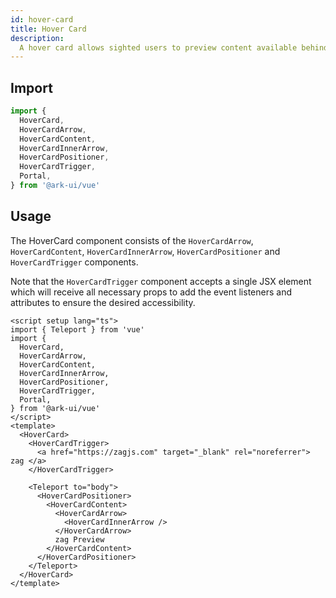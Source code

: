 ```yaml
---
id: hover-card
title: Hover Card
description:
  A hover card allows sighted users to preview content available behind a link.
---
```



<Playground />

## Import

```ts
import {
  HoverCard,
  HoverCardArrow,
  HoverCardContent,
  HoverCardInnerArrow,
  HoverCardPositioner,
  HoverCardTrigger,
  Portal,
} from '@ark-ui/vue'
```

## Usage

The HoverCard component consists of the `HoverCardArrow`, `HoverCardContent`,
`HoverCardInnerArrow`, `HoverCardPositioner` and `HoverCardTrigger` components.

Note that the `HoverCardTrigger` component accepts a single JSX element which
will receive all necessary props to add the event listeners and attributes to
ensure the desired accessibility.

```vue
<script setup lang="ts">
import { Teleport } from 'vue'
import {
  HoverCard,
  HoverCardArrow,
  HoverCardContent,
  HoverCardInnerArrow,
  HoverCardPositioner,
  HoverCardTrigger,
  Portal,
} from '@ark-ui/vue'
</script>
<template>
  <HoverCard>
    <HoverCardTrigger>
      <a href="https://zagjs.com" target="_blank" rel="noreferrer"> zag </a>
    </HoverCardTrigger>

    <Teleport to="body">
      <HoverCardPositioner>
        <HoverCardContent>
          <HoverCardArrow>
            <HoverCardInnerArrow />
          </HoverCardArrow>
          zag Preview
        </HoverCardContent>
      </HoverCardPositioner>
    </Teleport>
  </HoverCard>
</template>
```
